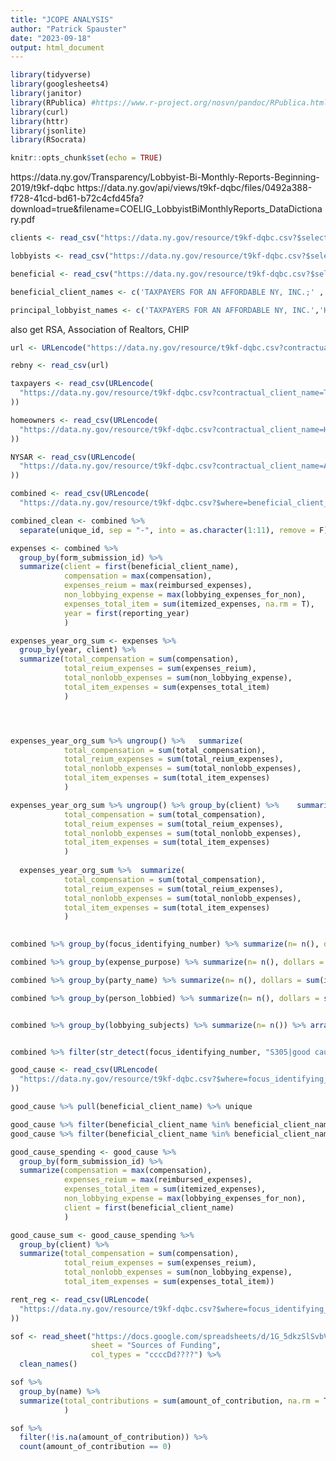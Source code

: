 ```yaml
---
title: "JCOPE ANALYSIS"
author: "Patrick Spauster"
date: "2023-09-18"
output: html_document
---
```


```r
library(tidyverse)
library(googlesheets4)
library(janitor)
library(RPublica) #https://www.r-project.org/nosvn/pandoc/RPublica.html
library(curl)
library(httr)
library(jsonlite)
library(RSocrata)

knitr::opts_chunk$set(echo = TRUE)
```

https://data.ny.gov/Transparency/Lobbyist-Bi-Monthly-Reports-Beginning-2019/t9kf-dqbc
https://data.ny.gov/api/views/t9kf-dqbc/files/0492a388-f728-41cd-bd61-b72c4cfd45fa?download=true&filename=COELIG_LobbyistBiMonthlyReports_DataDictionary.pdf
```r

clients <- read_csv("https://data.ny.gov/resource/t9kf-dqbc.csv?$select=contractual_client_name,COUNT(contractual_client_name)&$group=contractual_client_name&$LIMIT=100000")

lobbyists <- read_csv("https://data.ny.gov/resource/t9kf-dqbc.csv?$select=principal_lobbyist_name,COUNT(principal_lobbyist_name)&$group=principal_lobbyist_name&$LIMIT=100000")

beneficial <- read_csv("https://data.ny.gov/resource/t9kf-dqbc.csv?$select=beneficial_client_name,COUNT(beneficial_client_name)&$group=beneficial_client_name&$LIMIT=100000")

beneficial_client_names <- c('TAXPAYERS FOR AN AFFORDABLE NY, INC.;' , 'Homeowners for an Affordable New York LLC;' , 'REAL ESTATE BOARD OF NEW YORK, INC.;' , 'COMMUNITY HOUSING IMPROVEMENT PROGRAM, INC.;' , 'RENT STABILIZATION ASSOCIATION OF NYC, INC.;', 'ASSOCIATION OF REALTORS (NYS);')

principal_lobbyist_names <- c('TAXPAYERS FOR AN AFFORDABLE NY, INC.','Homeowners for an Affordable New York LLC','REAL ESTATE BOARD OF NEW YORK, INC.','COMMUNITY HOUSING IMPROVEMENT PROGRAM, INC.' , 'RENT STABILIZATION ASSOCIATION OF NYC, INC.', "ASSOCIATION OF REALTORS (NYS)")


```

also get RSA, Association of Realtors, CHIP


```r

url <- URLencode("https://data.ny.gov/resource/t9kf-dqbc.csv?contractual_client_name=REAL ESTATE BOARD OF NEW YORK, INC.&$limit=20000")

rebny <- read_csv(url)

taxpayers <- read_csv(URLencode(
  "https://data.ny.gov/resource/t9kf-dqbc.csv?contractual_client_name=TAXPAYERS FOR AN AFFORDABLE NY, INC.&$limit=20000"
))

homeowners <- read_csv(URLencode(
  "https://data.ny.gov/resource/t9kf-dqbc.csv?contractual_client_name=Homeowners for an Affordable New York LLC&$limit=20000"
))

NYSAR <- read_csv(URLencode(
  "https://data.ny.gov/resource/t9kf-dqbc.csv?contractual_client_name=ASSOCIATION OF REALTORS (NYS)&$limit=200000"
))

combined <- read_csv(URLencode(
  "https://data.ny.gov/resource/t9kf-dqbc.csv?$where=beneficial_client_name = 'TAXPAYERS FOR AN AFFORDABLE NY, INC.;' OR beneficial_client_name = 'Homeowners for an Affordable New York LLC;' OR beneficial_client_name = 'REAL ESTATE BOARD OF NEW YORK, INC.;' OR beneficial_client_name = 'COMMUNITY HOUSING IMPROVEMENT PROGRAM, INC.;' OR beneficial_client_name = 'RENT STABILIZATION ASSOCIATION OF NYC, INC.;' OR principal_lobbyist_name = 'TAXPAYERS FOR AN AFFORDABLE NY, INC.' OR principal_lobbyist_name = 'Homeowners for an Affordable New York LLC' OR principal_lobbyist_name='REAL ESTATE BOARD OF NEW YORK, INC.' OR principal_lobbyist_name = 'COMMUNITY HOUSING IMPROVEMENT PROGRAM, INC.' OR principal_lobbyist_name = 'RENT STABILIZATION ASSOCIATION OF NYC, INC.' &$LIMIT= 100000"))


```

```r
combined_clean <- combined %>% 
  separate(unique_id, sep = "-", into = as.character(1:11), remove = F)
```


```r


expenses <- combined %>% 
  group_by(form_submission_id) %>% 
  summarize(client = first(beneficial_client_name),
            compensation = max(compensation),
            expenses_reium = max(reimbursed_expenses),
            non_lobbying_expense = max(lobbying_expenses_for_non),
            expenses_total_item = sum(itemized_expenses, na.rm = T),
            year = first(reporting_year)
            )

expenses_year_org_sum <- expenses %>% 
  group_by(year, client) %>% 
  summarize(total_compensation = sum(compensation),
            total_reium_expenses = sum(expenses_reium),
            total_nonlobb_expenses = sum(non_lobbying_expense),
            total_item_expenses = sum(expenses_total_item)
            )




expenses_year_org_sum %>% ungroup() %>%   summarize(
            total_compensation = sum(total_compensation),
            total_reium_expenses = sum(total_reium_expenses),
            total_nonlobb_expenses = sum(total_nonlobb_expenses),
            total_item_expenses = sum(total_item_expenses)
            )

expenses_year_org_sum %>% ungroup() %>% group_by(client) %>%    summarize(
            total_compensation = sum(total_compensation),
            total_reium_expenses = sum(total_reium_expenses),
            total_nonlobb_expenses = sum(total_nonlobb_expenses),
            total_item_expenses = sum(total_item_expenses)
            )
  
  expenses_year_org_sum %>%  summarize(
            total_compensation = sum(total_compensation),
            total_reium_expenses = sum(total_reium_expenses),
            total_nonlobb_expenses = sum(total_nonlobb_expenses),
            total_item_expenses = sum(total_item_expenses)
            )
  

```



```r

combined %>% group_by(focus_identifying_number) %>% summarize(n= n(), dollars = sum(itemized_expenses, na.rm = T)) %>% arrange(desc(dollars))

combined %>% group_by(expense_purpose) %>% summarize(n= n(), dollars = sum(itemized_expenses, na.rm = T)) %>% arrange(desc(dollars))

combined %>% group_by(party_name) %>% summarize(n= n(), dollars = sum(itemized_expenses, na.rm = T)) %>% arrange(desc(n))

combined %>% group_by(person_lobbied) %>% summarize(n= n(), dollars = sum(itemized_expenses, na.rm = T)) %>% arrange(desc(n))


combined %>% group_by(lobbying_subjects) %>% summarize(n= n()) %>% arrange(desc(n))


combined %>% filter(str_detect(focus_identifying_number, "S305|good cause|S3082|A5573")) %>% count(focus_identifying_number)

```


```r

good_cause <- read_csv(URLencode(
  "https://data.ny.gov/resource/t9kf-dqbc.csv?$where=focus_identifying_number = 'S305' OR focus_identifying_number = 'Intended introduction regarding good cause eviction' OR focus_identifying_number = 'S3082' OR focus_identifying_number = 'A5573'&$limit=200000"
))

good_cause %>% pull(beneficial_client_name) %>% unique

good_cause %>% filter(beneficial_client_name %in% beneficial_client_names) %>% count(person_lobbied) %>% arrange(desc(n))
good_cause %>% filter(beneficial_client_name %in% beneficial_client_names) %>% count(party_name) %>% arrange(desc(n))

good_cause_spending <- good_cause %>% 
  group_by(form_submission_id) %>% 
  summarize(compensation = max(compensation),
            expenses_reium = max(reimbursed_expenses),
            expenses_total_item = sum(itemized_expenses),
            non_lobbying_expense = max(lobbying_expenses_for_non),
            client = first(beneficial_client_name)
            )

good_cause_sum <- good_cause_spending %>% 
  group_by(client) %>% 
  summarize(total_compensation = sum(compensation),
            total_reium_expenses = sum(expenses_reium),
            total_nonlobb_expenses = sum(non_lobbying_expense),
            total_item_expenses = sum(expenses_total_item))


```


```r

rent_reg <- read_csv(URLencode(
  "https://data.ny.gov/resource/t9kf-dqbc.csv?$where=focus_identifying_number = 'rent regulation' OR focus_identifying_number = 'Rent Guidelines Board' &$limit=200000"
))


```

















```r

sof <- read_sheet("https://docs.google.com/spreadsheets/d/1G_5dkzSlSvbVwM7Q-NItgntBawFXDoZaFoq4XPoTSLE/edit#gid=78477068", 
                  sheet = "Sources of Funding",
                  col_types = "ccccDd????") %>% 
  clean_names()

```

```r
sof %>% 
  group_by(name) %>% 
  summarize(total_contributions = sum(amount_of_contribution, na.rm = T),
            )

sof %>% 
  filter(!is.na(amount_of_contribution)) %>% 
  count(amount_of_contribution == 0)
```





